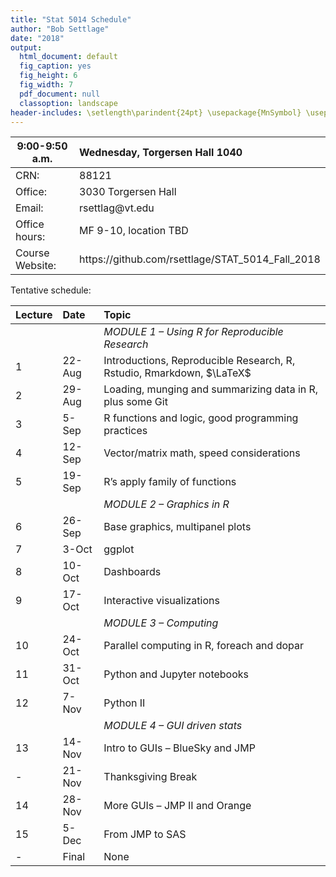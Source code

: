 ```yaml
---
title: "Stat 5014 Schedule"
author: "Bob Settlage"
date: "2018"
output:
  html_document: default
  fig_caption: yes
  fig_height: 6
  fig_width: 7
  pdf_document: null
  classoption: landscape
header-includes: \setlength\parindent{24pt} \usepackage{MnSymbol} \usepackage{mathrsfs}
---
```

  
  

9:00-9:50 a.m.  Wednesday, Torgersen Hall 1040
--------------  ---------------------------------------
CRN:            88121
Office:         3030 Torgersen Hall
Email:          rsettlag@vt.edu
Office hours:   MF 9-10, location TBD
Course Website: https://github.com/rsettlage/STAT_5014_Fall_2018
--------------  ---------------------------------------

Tentative schedule:

Lecture Date    Topic
------- ------  ------------------------------------------------------------------ 
                *MODULE 1 -- Using R for Reproducible Research*  
1       22-Aug  Introductions, Reproducible Research, R, Rstudio, Rmarkdown, $\LaTeX$
2	    29-Aug  Loading, munging and summarizing data in R, plus some Git
3	    5-Sep   R functions and logic, good programming practices
4	    12-Sep  Vector/matrix math, speed considerations
5	    19-Sep  R's apply family of functions
                *MODULE 2 -- Graphics in R*  
6	    26-Sep  Base graphics, multipanel plots
7	    3-Oct   ggplot
8	    10-Oct  Dashboards
9	    17-Oct  Interactive visualizations
                *MODULE 3 -- Computing*  
10	    24-Oct  Parallel computing in R, foreach and dopar
11	    31-Oct  Python and Jupyter notebooks
12	    7-Nov   Python II 
                *MODULE 4 -- GUI driven stats*
13	    14-Nov  Intro to GUIs -- BlueSky and JMP
-	    21-Nov  Thanksgiving Break
14	    28-Nov  More GUIs -- JMP II and Orange
15	    5-Dec   From JMP to SAS 
-       Final   None
------- ------  ------------------------------------------------------------------

